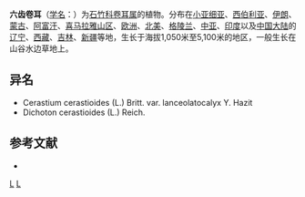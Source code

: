 {{Speciesbox 
| taxon = Cerastium cerastoides
| authority = (L.) Britt.
| image = Cerastium cerastoides (Dreigriffel-Hornkraut) IMG 9094.jpg
}}

'''六齿卷耳'''（[[学名|学名]]：{{lang|la|''Cerastium cerastoides''}}）为[[石竹科|石竹科]][[卷耳属|卷耳属]]的植物。分布在[[小亚细亚|小亚细亚]]、[[西伯利亚|西伯利亚]]、[[伊朗|伊朗]]、[[蒙古|蒙古]]、[[阿富汗|阿富汗]]、[[喜馬拉雅山|喜马拉雅山区]]、[[欧洲|欧洲]]、[[北美|北美]]、[[格陵兰|格陵兰]]、[[中亚|中亚]]、[[印度|印度]]以及[[中国大陆|中国大陆]]的[[辽宁|辽宁]]、[[西藏|西藏]]、[[吉林|吉林]]、[[新疆|新疆]]等地，生长于海拔1,050米至5,100米的地区，一般生长在山谷水边草地上。

== 异名 ==
* Cerastium cerastioides (L.) Britt. var. lanceolatocalyx Y. Hazit
* Dichoton cerastioides (L.) Reich.

== 参考文献 ==
<div class="references-small">
* {{cite web| url =http://www.bioinfo.cn/db05/KmzwSpecies.php?action=view&id=2472| title =六齿卷耳| work =《中国高等植物数据库全库》| publisher =中国科学院微生物研究所| author =昆明植物研究所| accessdate =2009-02-23| deadurl =yes| archiveurl =https://web.archive.org/web/20160305014615/http://www.bioinfo.cn/db05/KmzwSpecies.php?action=view&id=2472| archivedate =2016-03-05}}
</div>
{{Taxonbar|from=Q5063714}}

[[Category:卷耳属|L]]
[[Category:卡尔·林奈命名的生物分类|L]]


{{植物小作品}}